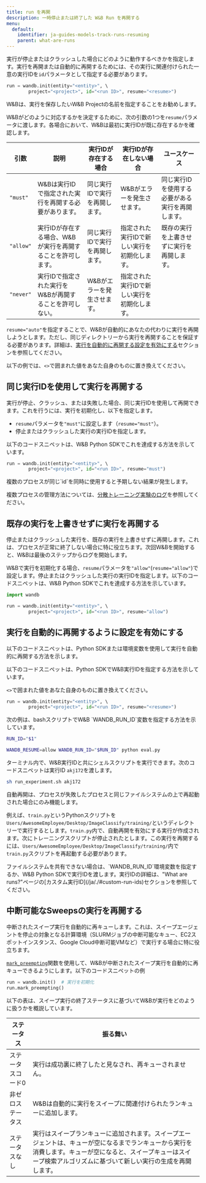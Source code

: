 ```yaml
---
title: run を再開
description: 一時停止または終了した W&B Run を再開する
menu:
  default:
    identifier: ja-guides-models-track-runs-resuming
    parent: what-are-runs
---
```


実行が停止またはクラッシュした場合にどのように動作するべきかを指定します。実行を再開または自動的に再開するためには、その実行に関連付けられた一意の実行IDを`id`パラメータとして指定する必要があります。

```python
run = wandb.init(entity="<entity>", \ 
        project="<project>", id="<run ID>", resume="<resume>")
```

<Note>
W&Bは、実行を保存したいW&B Projectの名前を指定することをお勧めします。
</Note>

W&Bがどのように対応するかを決定するために、次の引数の1つを`resume`パラメータに渡します。各場合において、W&Bは最初に実行IDが既に存在するかを確認します。

|引数 | 説明 | 実行IDが存在する場合 | 実行IDが存在しない場合 | ユースケース |
| --- | --- | -- | --| -- |
| `"must"` | W&Bは実行IDで指定された実行を再開する必要があります。 | 同じ実行IDで実行を再開します。 | W&Bがエラーを発生させます。 | 同じ実行IDを使用する必要がある実行を再開します。 |
| `"allow"`| 実行IDが存在する場合、W&Bが実行を再開することを許可します。 | 同じ実行IDで実行を再開します。 | 指定された実行IDで新しい実行を初期化します。 | 既存の実行を上書きせずに実行を再開します。 |
| `"never"`| 実行IDで指定された実行をW&Bが再開することを許可しない。 | W&Bがエラーを発生させます。 | 指定された実行IDで新しい実行を初期化します。 | |

`resume="auto"`を指定することで、W&Bが自動的にあなたの代わりに実行を再開しようとします。ただし、同じディレクトリーから実行を再開することを保証する必要があります。詳細は、[実行を自動的に再開する設定を有効にする](#enable-runs-to-automatically-resume)セクションを参照してください。

以下の例では、`<>`で囲まれた値をあなた自身のものに置き換えてください。

## 同じ実行IDを使用して実行を再開する
実行が停止、クラッシュ、または失敗した場合、同じ実行IDを使用して再開できます。これを行うには、実行を初期化し、以下を指定します。

* `resume`パラメータを`"must"`に設定します（`resume="must"`）。
* 停止またはクラッシュした実行の実行IDを指定します。

以下のコードスニペットは、W&B Python SDKでこれを達成する方法を示しています。

```python
run = wandb.init(entity="<entity>", \ 
        project="<project>", id="<run ID>", resume="must")
```

<Warning>
複数のプロセスが同じ`id`を同時に使用すると予期しない結果が発生します。

複数プロセスの管理方法については、[分散トレーニング実験のログ](/ja/guides/models/track/log/distributed-training)を参照してください。
</Warning>

## 既存の実行を上書きせずに実行を再開する
停止またはクラッシュした実行を、既存の実行を上書きせずに再開します。これは、プロセスが正常に終了しない場合に特に役立ちます。次回W&Bを開始すると、W&Bは最後のステップからログを開始します。

W&Bで実行を初期化する場合、`resume`パラメータを`"allow"`(`resume="allow"`)で設定します。停止またはクラッシュした実行の実行IDを指定します。以下のコードスニペットは、W&B Python SDKでこれを達成する方法を示しています。

```python
import wandb

run = wandb.init(entity="<entity>", \ 
        project="<project>", id="<run ID>", resume="allow")
```

## 実行を自動的に再開するように設定を有効にする
以下のコードスニペットは、Python SDKまたは環境変数を使用して実行を自動的に再開する方法を示します。

<Tabs>
<Tab title="W&B Python SDK">
以下のコードスニペットは、Python SDKでW&B実行IDを指定する方法を示しています。

`<>`で囲まれた値をあなた自身のものに置き換えてください。

```python
run = wandb.init(entity="<entity>", \ 
        project="<project>", id="<run ID>", resume="<resume>")
```
</Tab>
<Tab title="シェルスクリプト">
次の例は、bashスクリプトでW&B `WANDB_RUN_ID`変数を指定する方法を示しています。

```bash title="run_experiment.sh"
RUN_ID="$1"

WANDB_RESUME=allow WANDB_RUN_ID="$RUN_ID" python eval.py
```

ターミナル内で、W&B実行IDと共にシェルスクリプトを実行できます。次のコードスニペットは実行ID `akj172`を渡します。

```bash
sh run_experiment.sh akj172 
```
</Tab>
</Tabs>

<Warning>
自動再開は、プロセスが失敗したプロセスと同じファイルシステムの上で再起動された場合にのみ機能します。
</Warning>

例えば、`train.py`というPythonスクリプトを`Users/AwesomeEmployee/Desktop/ImageClassify/training/`というディレクトリーで実行するとします。`train.py`内で、自動再開を有効にする実行が作成されます。次にトレーニングスクリプトが停止されたとします。この実行を再開するには、`Users/AwesomeEmployee/Desktop/ImageClassify/training/`内で`train.py`スクリプトを再起動する必要があります。

<Note>
ファイルシステムを共有できない場合は、`WANDB_RUN_ID`環境変数を指定するか、W&B Python SDKで実行IDを渡します。実行IDの詳細は、"What are runs?"ページの[カスタム実行ID](/ja/./#custom-run-ids)セクションを参照してください。
</Note>

## 中断可能なSweepsの実行を再開する
中断されたスイープ実行を自動的に再キューします。これは、スイープエージェントを停止の対象となる計算環境（SLURMジョブの中断可能なキュー、EC2スポットインスタンス、Google Cloud中断可能VMなど）で実行する場合に特に役立ちます。

[`mark_preempting`](/ja/ref/python/run.md#mark_preempting)関数を使用して、W&Bが中断されたスイープ実行を自動的に再キューできるようにします。以下のコードスニペットの例

```python
run = wandb.init()  # 実行を初期化
run.mark_preempting()
```

以下の表は、スイープ実行の終了ステータスに基づいてW&Bが実行をどのように扱うかを概説しています。

|ステータス| 振る舞い |
|------| ---------|
|ステータスコード0| 実行は成功裏に終了したと見なされ、再キューされません。 |
|非ゼロステータス| W&Bは自動的に実行をスイープに関連付けられたランキューに追加します。|
|ステータスなし| 実行はスイープランキューに追加されます。スイープエージェントは、キューが空になるまでランキューから実行を消費します。キューが空になると、スイープキューはスイープ検索アルゴリズムに基づいて新しい実行の生成を再開します。|